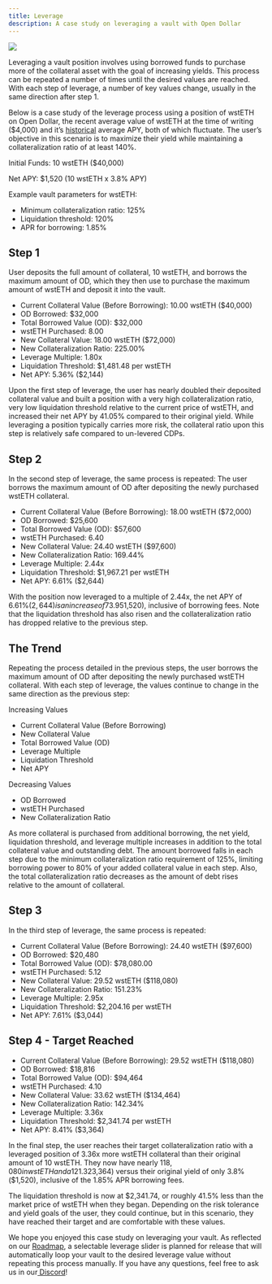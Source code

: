 ```yaml
---
title: Leverage
description: A case study on leveraging a vault with Open Dollar
---
```


![](/img/od-leveraging-yields.png)

Leveraging a vault position involves using borrowed funds to purchase more of the collateral asset with the goal of increasing yields. This process can be repeated a number of times until the desired values are reached. With each step of leverage, a number of key values change, usually in the same direction after step 1.

Below is a case study of the leverage process using a position of wstETH on Open Dollar, the recent average value of wstETH at the time of writing ($4,000) and it’s [historical](https://dune.com/queries/570874/4069098) average APY, both of which fluctuate. The user’s objective in this scenario is to maximize their yield while maintaining a collateralization ratio of at least 140%.

Initial Funds: 10 wstETH ($40,000)

Net APY: $1,520 (10 wstETH x 3.8% APY)

Example vault parameters for wstETH:

* Minimum collateralization ratio: 125%
* Liquidation threshold: 120%
* APR for borrowing: 1.85%

## Step 1

User deposits the full amount of collateral, 10 wstETH, and borrows the maximum amount of OD, which they then use to purchase the maximum amount of wstETH and deposit it into the vault.

* Current Collateral Value (Before Borrowing): 10.00 wstETH ($40,000)
* OD Borrowed: $32,000
* Total Borrowed Value (OD): $32,000
* wstETH Purchased: 8.00
* New Collateral Value: 18.00 wstETH ($72,000)
* New Collateralization Ratio: 225.00%
* Leverage Multiple: 1.80x
* Liquidation Threshold: $1,481.48 per wstETH
* Net APY: 5.36% ($2,144)

Upon the first step of leverage, the user has nearly doubled their deposited collateral value and built a position with a very high collateralization ratio, very low liquidation threshold relative to the current price of wstETH, and increased their net APY by 41.05% compared to their original yield. While leveraging a position typically carries more risk, the collateral ratio upon this step is relatively safe compared to un-levered CDPs.

## Step 2

In the second step of leverage, the same process is repeated: The user borrows the maximum amount of OD after depositing the newly purchased wstETH collateral.

* Current Collateral Value (Before Borrowing): 18.00 wstETH ($72,000)
* OD Borrowed: $25,600
* Total Borrowed Value (OD): $57,600
* wstETH Purchased: 6.40
* New Collateral Value: 24.40 wstETH ($97,600)
* New Collateralization Ratio: 169.44%
* Leverage Multiple: 2.44x
* Liquidation Threshold: $1,967.21 per wstETH
* Net APY: 6.61% ($2,644)

With the position now leveraged to a multiple of 2.44x, the net APY of 6.61%($2,644) is an increase of 73.95% of the original of 3.8%($1,520), inclusive of borrowing fees. Note that the liquidation threshold has also risen and the collateralization ratio has dropped relative to the previous step.

## The Trend

Repeating the process detailed in the previous steps, the user borrows the maximum amount of OD after depositing the newly purchased wstETH collateral. With each step of leverage, the values continue to change in the same direction as the previous step:

Increasing Values

* Current Collateral Value (Before Borrowing)
* New Collateral Value 
* Total Borrowed Value (OD) 
* Leverage Multiple 
* Liquidation Threshold
* Net APY

Decreasing Values

* OD Borrowed
* wstETH Purchased
* New Collateralization Ratio

As more collateral is purchased from additional borrowing, the net yield, liquidation threshold, and leverage multiple increases in addition to the total collateral value and outstanding debt. The amount borrowed falls in each step due to the minimum collateralization ratio requirement of 125%, limiting borrowing power to 80% of your added collateral value in each step. Also, the total collateralization ratio decreases as the amount of debt rises relative to the amount of collateral.

## Step 3

In the third step of leverage, the same process is repeated: 

* Current Collateral Value (Before Borrowing): 24.40 wstETH ($97,600)
* OD Borrowed: $20,480
* Total Borrowed Value (OD): $78,080.00
* wstETH Purchased: 5.12
* New Collateral Value: 29.52 wstETH ($118,080)
* New Collateralization Ratio: 151.23%
* Leverage Multiple: 2.95x
* Liquidation Threshold: $2,204.16 per wstETH
* Net APY: 7.61% ($3,044)

## Step 4 - Target Reached

* Current Collateral Value (Before Borrowing): 29.52 wstETH ($118,080)
* OD Borrowed: $18,816
* Total Borrowed Value (OD): $94,464
* wstETH Purchased: 4.10
* New Collateral Value: 33.62 wstETH ($134,464)
* New Collateralization Ratio: 142.34%
* Leverage Multiple: 3.36x
* Liquidation Threshold: $2,341.74 per wstETH
* Net APY: 8.41% ($3,364)

In the final step, the user reaches their target collateralization ratio with a leveraged position of 3.36x more wstETH collateral than their original amount of 10 wstETH. They now have nearly $118,080 in wstETH and a 121.32% greater net yield of 8.41%($3,364) versus their original yield of only 3.8%($1,520), inclusive of the 1.85% APR borrowing fees.

The liquidation threshold is now at $2,341.74, or roughly 41.5% less than the market price of wstETH when they began. Depending on the risk tolerance and yield goals of the user, they could continue, but in this scenario, they have reached their target and are comfortable with these values.

We hope you enjoyed this case study on leveraging your vault. As reflected on our [Roadmap](https://www.notion.so/opendollar/d276e9d464d6478cacf86c2d75e21982?v=24d2ad15c92c4a3895c6066bfac2e303\&pvs=4), a selectable leverage slider is planned for release that will automatically loop your vault to the desired leverage value without repeating this process manually. If you have any questions, feel free to ask us in our[ Discord](https://discord.com/invite/UbTUfuGBrS)!
